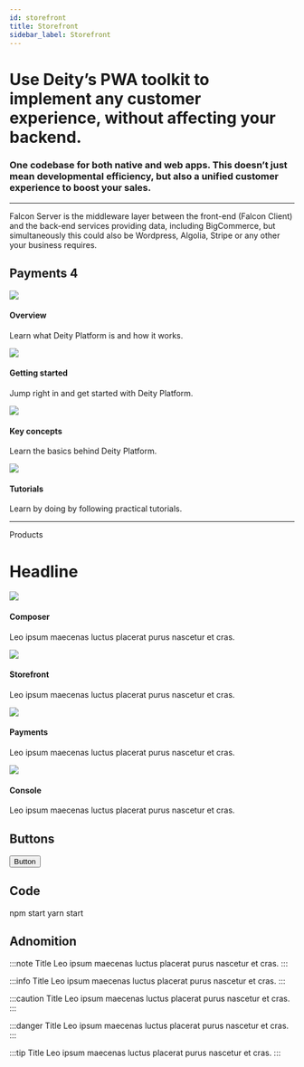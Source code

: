 ```yaml
---
id: storefront
title: Storefront
sidebar_label: Storefront
---
```



<h1 className="headline">
  Use Deity’s PWA toolkit to implement any customer experience, without affecting your backend.
</h1>
<h3>
  One codebase for both native and web apps. This doesn’t just mean developmental efficiency, but also a unified
  customer experience to boost your sales.
</h3>

<hr />

Falcon Server is the middleware layer between the front-end (Falcon Client) and the back-end services providing data, including BigCommerce, but simultaneously this could also be Wordpress, Algolia, Stripe or any other your business requires.

## Payments <Badge variant="green">4</Badge>

<div className="flex mb100">
  <Card to="/#">
    <img src="/img/icons/rings.svg" />
    <h4>Overview</h4>
    <p>Learn what Deity Platform is and how it works.</p>
  </Card>
  <Card to="/#">
    <img src="/img/icons/lightning.svg" />
    <h4>Getting started</h4>
    <p>Jump right in and get started with Deity Platform.</p>
  </Card>
  <Card to="/#">
    <img src="/img/icons/info.svg" />
    <h4>Key concepts</h4>
    <p>Learn the basics behind Deity Platform.</p>
  </Card>
  <Card to="/#">
    <img src="/img/icons/lightbulb.svg" />
    <h4>Tutorials</h4>
    <p>Learn by doing by following practical tutorials.</p>
  </Card>
</div>

<hr />

<Badge>Products</Badge>
<h1 className="mb20 headline2">Headline</h1>
<div className="flex mb100">
  <Card to="/#">
    <img src="/img/icons/ticker.svg" />
    <h4>Composer</h4>
    <p>Leo ipsum maecenas luctus placerat purus nascetur et cras.</p>
  </Card>
  <Card to="/#">
    <img src="/img/icons/data.svg" />
    <h4>Storefront</h4>
    <p>Leo ipsum maecenas luctus placerat purus nascetur et cras.</p>
  </Card>
  <Card to="/#">
    <img src="/img/icons/coins.svg" />
    <h4>Payments</h4>
    <p>Leo ipsum maecenas luctus placerat purus nascetur et cras.</p>
  </Card>
  <Card to="/#">
    <img src="/img/icons/switch.svg" />
    <h4>Console</h4>
    <p>Leo ipsum maecenas luctus placerat purus nascetur et cras.</p>
  </Card>
</div>

## Buttons

<Button target="_blank" href="#">
  Button
</Button>

## Code

<TabsContainer title="Code snippet with tabs">
  <Tabs
    variant="secondary"
    defaultValue="npm"
    values={[
      { label: 'NPM', value: 'npm' },
      { label: 'Yarn', value: 'yarn' }
    ]}
  >
    <TabItem value="npm">
      <CodeBlock language="bash">npm start</CodeBlock>
    </TabItem>
    <TabItem value="yarn">
      <CodeBlock language="bash">yarn start</CodeBlock>
    </TabItem>
  </Tabs>
</TabsContainer>

## Adnomition

:::note Title
Leo ipsum maecenas luctus placerat purus nascetur et cras.
:::

:::info Title
Leo ipsum maecenas luctus placerat purus nascetur et cras.
:::

:::caution Title
Leo ipsum maecenas luctus placerat purus nascetur et cras.
:::

:::danger Title
Leo ipsum maecenas luctus placerat purus nascetur et cras.
:::

:::tip Title
Leo ipsum maecenas luctus placerat purus nascetur et cras.
:::
